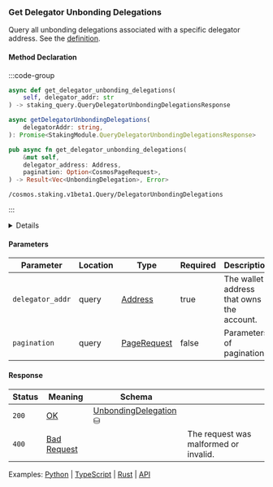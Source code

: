 
### Get Delegator Unbonding Delegations

Query all unbonding delegations associated with a specific delegator address. See the [definition](https://github.com/cosmos/cosmos-sdk/tree/main/x/staking#delegatorunbondingdelegations).

#### Method Declaration

:::code-group

```python [Python]
async def get_delegator_unbonding_delegations(
    self, delegator_addr: str
) -> staking_query.QueryDelegatorUnbondingDelegationsResponse
```

```typescript [TypeScript]
async getDelegatorUnbondingDelegations(
    delegatorAddr: string,
): Promise<StakingModule.QueryDelegatorUnbondingDelegationsResponse>
```

```rust [Rust]
pub async fn get_delegator_unbonding_delegations(
    &mut self,
    delegator_address: Address,
    pagination: Option<CosmosPageRequest>,
) -> Result<Vec<UnbondingDelegation>, Error>
```

```url [API]
/cosmos.staking.v1beta1.Query/DelegatorUnbondingDelegations
```

:::

<Details title="Unification Plan">
- Python and TypeScript don't contain options
- Options in protocol are not optional
- Two types of options (v4 and cosmos, are the same, please use cosmos)
</Details>

#### Parameters

| Parameter        | Location | Type          | Required | Description                               |
| ---------------- | -------- | ------------- | -------- | ----------------------------------------- |
| `delegator_addr` | query    | [Address]     | true     | The wallet address that owns the account. |
| `pagination`     | query    | [PageRequest] | false    | Parameters of pagination.                 |

#### Response

| Status | Meaning       | Schema                  |                                       |
| ------ | ------------- | ----------------------- | ------------------------------------- |
| `200`  | [OK]          | [UnbondingDelegation] ⛁ |                                       |
| `400`  | [Bad Request] |                         | The request was malformed or invalid. |

Examples: [Python] | [TypeScript] | [Rust] | [API]

[Python]: https://github.com/dydxprotocol/v4-clients/blob/3e8c7e1b960291b7ef273962d374d9934a5c4d33/v4-client-py-v2/examples/validator_get_example.py#L150
[TypeScript]: https://github.com/dydxprotocol/v4-clients/blob/3e8c7e1b960291b7ef273962d374d9934a5c4d33/v4-client-js/examples/validator_get_example.ts#L113
[Rust]: https://github.com/dydxprotocol/v4-clients/blob/3e8c7e1b960291b7ef273962d374d9934a5c4d33/v4-client-rs/client/examples/validator_get.rs#L98
[API]: https://test-dydx-rest.kingnodes.com/cosmos/staking/v1beta1/delegators/dydx14zzueazeh0hj67cghhf9jypslcf9sh2n5k6art/unbonding_delegations
[Address]: /types/address
[OK]: /types/ok
[PageRequest]: /types/page_request
[UnbondingDelegation]: /types/unbonding_delegations
[Bad Request]: /types/bad-request
